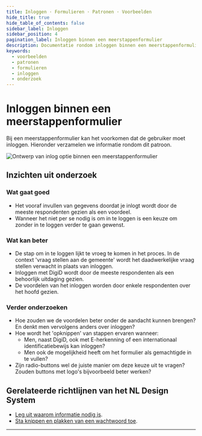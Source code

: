 ```yaml
---
title: Inloggen · Formulieren · Patronen · Voorbeelden
hide_title: true
hide_table_of_contents: false
sidebar_label: Inloggen
sidebar_position: 4
pagination_label: Inloggen binnen een meerstappenformulier
description: Documentatie rondom inloggen binnen een meerstappenformulier
keywords:
  - voorbeelden
  - patronen
  - formulieren
  - inloggen
  - onderzoek
---
```



# Inloggen binnen een meerstappenformulier

Bij een meerstappenformulier kan het voorkomen dat de gebruiker moet inloggen. Hieronder verzamelen we informatie rondom dit patroon.

![Ontwerp van inlog optie binnen een meerstappenformulier](https://raw.githubusercontent.com/nl-design-system/documentatie/assets/voorbeeld_formulier_inloggen.png)

## Inzichten uit onderzoek

### Wat gaat goed

- Het vooraf invullen van gegevens doordat je inlogt wordt door de meeste respondenten gezien als een voordeel.
- Wanneer het niet per se nodig is om in te loggen is een keuze om zonder in te loggen verder te gaan gewenst.

### Wat kan beter

- De stap om in te loggen lijkt te vroeg te komen in het proces. In de context 'vraag stellen aan de gemeente' wordt het daadwerkelijke vraag stellen verwacht in plaats van inloggen.
- Inloggen met DigiD wordt door de meeste respondenten als een behoorlijk uitdaging gezien.
- De voordelen van het inloggen worden door enkele respondenten over het hoofd gezien.

### Verder onderzoeken

- Hoe zouden we de voordelen beter onder de aandacht kunnen brengen? En denkt men vervolgens anders over inloggen?
- Hoe wordt het 'opknippen' van stappen ervaren wanneer:
  - Men, naast DigiD, ook met E-herkenning of een internationaal identificatiebewijs kan inloggen?
  - Men ook de mogelijkheid heeft om het formulier als gemachtigde in te vullen?
- Zijn radio-buttons wel de juiste manier om deze keuze uit te vragen? Zouden buttons met logo's bijvoorbeeld beter werken?

<VideoPlayer videoId="GPozcguvUJU" />

## Gerelateerde richtlijnen van het NL Design System

- [Leg uit waarom informatie nodig is](/richtlijnen/formulieren/vragen/leg-uit-waarom).
- [Sta knippen en plakken van een wachtwoord toe](/richtlijnen/formulieren/voorkom-fouten/wachtwoord-plakken/).

<ResearchInfo />

---

<PatternFooterInfo />
